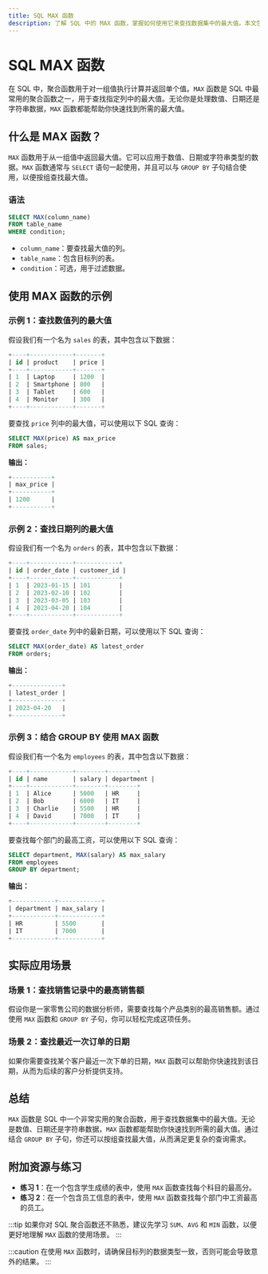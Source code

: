 ```yaml
---
title: SQL MAX 函数
description: 了解 SQL 中的 MAX 函数，掌握如何使用它来查找数据集中的最大值。本文包含详细的解释、代码示例和实际应用场景。
---
```


# SQL MAX 函数

在 SQL 中，聚合函数用于对一组值执行计算并返回单个值。`MAX` 函数是 SQL 中最常用的聚合函数之一，用于查找指定列中的最大值。无论你是处理数值、日期还是字符串数据，`MAX` 函数都能帮助你快速找到所需的最大值。

## 什么是 MAX 函数？

`MAX` 函数用于从一组值中返回最大值。它可以应用于数值、日期或字符串类型的数据。`MAX` 函数通常与 `SELECT` 语句一起使用，并且可以与 `GROUP BY` 子句结合使用，以便按组查找最大值。

### 语法

```sql
SELECT MAX(column_name)
FROM table_name
WHERE condition;
```

- `column_name`：要查找最大值的列。
- `table_name`：包含目标列的表。
- `condition`：可选，用于过滤数据。

## 使用 MAX 函数的示例

### 示例 1：查找数值列的最大值

假设我们有一个名为 `sales` 的表，其中包含以下数据：

```sql
+----+------------+-------+
| id | product    | price |
+----+------------+-------+
| 1  | Laptop     | 1200  |
| 2  | Smartphone | 800   |
| 3  | Tablet     | 600   |
| 4  | Monitor    | 300   |
+----+------------+-------+
```

要查找 `price` 列中的最大值，可以使用以下 SQL 查询：

```sql
SELECT MAX(price) AS max_price
FROM sales;
```

**输出：**

```sql
+-----------+
| max_price |
+-----------+
| 1200      |
+-----------+
```

### 示例 2：查找日期列的最大值

假设我们有一个名为 `orders` 的表，其中包含以下数据：

```sql
+----+------------+------------+
| id | order_date | customer_id |
+----+------------+------------+
| 1  | 2023-01-15 | 101        |
| 2  | 2023-02-10 | 102        |
| 3  | 2023-03-05 | 103        |
| 4  | 2023-04-20 | 104        |
+----+------------+------------+
```

要查找 `order_date` 列中的最新日期，可以使用以下 SQL 查询：

```sql
SELECT MAX(order_date) AS latest_order
FROM orders;
```

**输出：**

```sql
+--------------+
| latest_order |
+--------------+
| 2023-04-20   |
+--------------+
```

### 示例 3：结合 GROUP BY 使用 MAX 函数

假设我们有一个名为 `employees` 的表，其中包含以下数据：

```sql
+----+------------+--------+--------+
| id | name       | salary | department |
+----+------------+--------+--------+
| 1  | Alice      | 5000   | HR     |
| 2  | Bob        | 6000   | IT     |
| 3  | Charlie    | 5500   | HR     |
| 4  | David      | 7000   | IT     |
+----+------------+--------+--------+
```

要查找每个部门的最高工资，可以使用以下 SQL 查询：

```sql
SELECT department, MAX(salary) AS max_salary
FROM employees
GROUP BY department;
```

**输出：**

```sql
+------------+------------+
| department | max_salary |
+------------+------------+
| HR         | 5500       |
| IT         | 7000       |
+------------+------------+
```

## 实际应用场景

### 场景 1：查找销售记录中的最高销售额

假设你是一家零售公司的数据分析师，需要查找每个产品类别的最高销售额。通过使用 `MAX` 函数和 `GROUP BY` 子句，你可以轻松完成这项任务。

### 场景 2：查找最近一次订单的日期

如果你需要查找某个客户最近一次下单的日期，`MAX` 函数可以帮助你快速找到该日期，从而为后续的客户分析提供支持。

## 总结

`MAX` 函数是 SQL 中一个非常实用的聚合函数，用于查找数据集中的最大值。无论是数值、日期还是字符串数据，`MAX` 函数都能帮助你快速找到所需的最大值。通过结合 `GROUP BY` 子句，你还可以按组查找最大值，从而满足更复杂的查询需求。

## 附加资源与练习

- **练习 1**：在一个包含学生成绩的表中，使用 `MAX` 函数查找每个科目的最高分。
- **练习 2**：在一个包含员工信息的表中，使用 `MAX` 函数查找每个部门中工资最高的员工。

:::tip
如果你对 SQL 聚合函数还不熟悉，建议先学习 `SUM`、`AVG` 和 `MIN` 函数，以便更好地理解 `MAX` 函数的使用场景。
:::

:::caution
在使用 `MAX` 函数时，请确保目标列的数据类型一致，否则可能会导致意外的结果。
:::